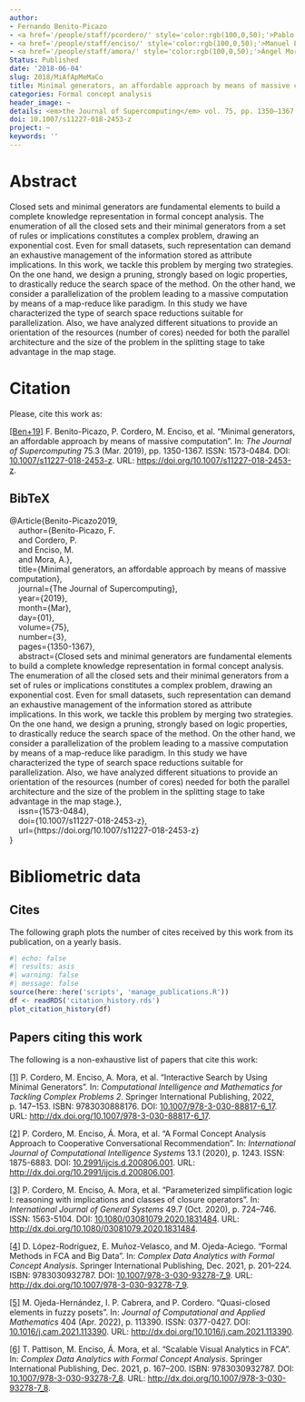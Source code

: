 ```yaml
---
author:
- Fernando Benito-Picazo
- <a href='/people/staff/pcordero/' style='color:rgb(100,0,50);'>Pablo Cordero</a>
- <a href='/people/staff/enciso/' style='color:rgb(100,0,50);'>Manuel Enciso</a>
- <a href='/people/staff/amora/' style='color:rgb(100,0,50);'>Ángel Mora</a>
Status: Published
date: '2018-06-04'
slug: 2018/MiAfApMeMaCo
title: Minimal generators, an affordable approach by means of massive computation
categories: Formal concept analysis
header_image: ~
details: <em>the Journal of Supercomputing</em> vol. 75, pp. 1350–1367
doi: 10.1007/s11227-018-2453-z
project: ~
keywords: ''
---
```



# Abstract


Closed sets and minimal generators are fundamental elements to build a complete knowledge representation in formal concept analysis. The enumeration of all the closed sets and their minimal generators from a set of rules or implications constitutes a complex problem, drawing an exponential cost. Even for small datasets, such representation can demand an exhaustive management of the information stored as attribute implications. In this work, we tackle this problem by merging two strategies. On the one hand, we design a pruning, strongly based on logic properties, to drastically reduce the search space of the method. On the other hand, we consider a parallelization of the problem leading to a massive computation by means of a map-reduce like paradigm. In this study we have characterized the type of search space reductions suitable for parallelization. Also, we have analyzed different situations to provide an orientation of the resources (number of cores) needed for both the parallel architecture and the size of the problem in the splitting stage to take advantage in the map stage.










# Citation
Please, cite this work as:


<a name=bib-Benito-Picazo2019></a>[[Ben+19]](#cite-Benito-Picazo2019) F. Benito-Picazo, P. Cordero, M. Enciso, et al. “Minimal generators, an affordable approach by means of massive computation”. In: _The Journal of Supercomputing_ 75.3 (Mar. 2019), pp. 1350-1367. ISSN: 1573-0484. DOI: [10.1007/s11227-018-2453-z](https://doi.org/10.1007%2Fs11227-018-2453-z). URL: [https://doi.org/10.1007/s11227-018-2453-z](https://doi.org/10.1007/s11227-018-2453-z).

::: {.callout-note appearance="minimal" collapse=true}

## BibTeX

@Article{Benito-Picazo2019,<br>&nbsp;&nbsp;&nbsp;&nbsp;author={Benito-Picazo, F.<br>&nbsp;&nbsp;&nbsp;&nbsp;and Cordero, P.<br>&nbsp;&nbsp;&nbsp;&nbsp;and Enciso, M.<br>&nbsp;&nbsp;&nbsp;&nbsp;and Mora, A.},<br>&nbsp;&nbsp;&nbsp;&nbsp;title={Minimal generators, an affordable approach by means of massive computation},<br>&nbsp;&nbsp;&nbsp;&nbsp;journal={The Journal of Supercomputing},<br>&nbsp;&nbsp;&nbsp;&nbsp;year={2019},<br>&nbsp;&nbsp;&nbsp;&nbsp;month={Mar},<br>&nbsp;&nbsp;&nbsp;&nbsp;day={01},<br>&nbsp;&nbsp;&nbsp;&nbsp;volume={75},<br>&nbsp;&nbsp;&nbsp;&nbsp;number={3},<br>&nbsp;&nbsp;&nbsp;&nbsp;pages={1350-1367},<br>&nbsp;&nbsp;&nbsp;&nbsp;abstract={Closed sets and minimal generators are fundamental elements to build a complete knowledge representation in formal concept analysis. The enumeration of all the closed sets and their minimal generators from a set of rules or implications constitutes a complex problem, drawing an exponential cost. Even for small datasets, such representation can demand an exhaustive management of the information stored as attribute implications. In this work, we tackle this problem by merging two strategies. On the one hand, we design a pruning, strongly based on logic properties, to drastically reduce the search space of the method. On the other hand, we consider a parallelization of the problem leading to a massive computation by means of a map-reduce like paradigm. In this study we have characterized the type of search space reductions suitable for parallelization. Also, we have analyzed different situations to provide an orientation of the resources (number of cores) needed for both the parallel architecture and the size of the problem in the splitting stage to take advantage in the map stage.},<br>&nbsp;&nbsp;&nbsp;&nbsp;issn={1573-0484},<br>&nbsp;&nbsp;&nbsp;&nbsp;doi={10.1007/s11227-018-2453-z},<br>&nbsp;&nbsp;&nbsp;&nbsp;url={https://doi.org/10.1007/s11227-018-2453-z}<br>}

:::



# Bibliometric data

## Cites

The following graph plots the number of cites received by this work from its publication, on a yearly basis.

```r
#| echo: false
#| results: asis
#| warning: false
#| message: false
source(here::here('scripts', 'manage_publications.R'))
df <- readRDS('citation_history.rds')
plot_citation_history(df)
```



## Papers citing this work

The following is a non-exhaustive list of papers that cite this work:


<a name=bib-Cordero_2022></a>[[1]](#cite-Cordero_2022) P. Cordero, M. Enciso, A. Mora, et al. “Interactive Search by Using Minimal Generators”. In: _Computational Intelligence and Mathematics for Tackling Complex Problems 2_. Springer International Publishing, 2022, p. 147–153. ISBN: 9783030888176. DOI: [10.1007/978-3-030-88817-6_17](https://doi.org/10.1007%2F978-3-030-88817-6_17). URL: [http://dx.doi.org/10.1007/978-3-030-88817-6_17](http://dx.doi.org/10.1007/978-3-030-88817-6_17).

<a name=bib-Cordero_20201></a>[[2]](#cite-Cordero_20201) P. Cordero, M. Enciso, Á. Mora, et al. “A Formal Concept Analysis Approach to Cooperative Conversational Recommendation”. In: _International Journal of Computational Intelligence Systems_ 13.1 (2020), p. 1243. ISSN: 1875-6883. DOI: [10.2991/ijcis.d.200806.001](https://doi.org/10.2991%2Fijcis.d.200806.001). URL: [http://dx.doi.org/10.2991/ijcis.d.200806.001](http://dx.doi.org/10.2991/ijcis.d.200806.001).

<a name=bib-Cordero_2020></a>[[3]](#cite-Cordero_2020) P. Cordero, M. Enciso, A. Mora, et al. “Parameterized simplification logic I: reasoning with implications and classes of closure operators”. In: _International Journal of General Systems_ 49.7 (Oct. 2020), p. 724–746. ISSN: 1563-5104. DOI: [10.1080/03081079.2020.1831484](https://doi.org/10.1080%2F03081079.2020.1831484). URL: [http://dx.doi.org/10.1080/03081079.2020.1831484](http://dx.doi.org/10.1080/03081079.2020.1831484).

<a name=bib-L_pez_Rodr_guez_2021></a>[[4]](#cite-L_pez_Rodr_guez_2021) D. López-Rodríguez, E. Muñoz-Velasco, and M. Ojeda-Aciego. “Formal Methods in FCA and Big Data”. In: _Complex Data Analytics with Formal Concept Analysis_. Springer International Publishing, Dec. 2021, p. 201–224. ISBN: 9783030932787. DOI: [10.1007/978-3-030-93278-7_9](https://doi.org/10.1007%2F978-3-030-93278-7_9). URL: [http://dx.doi.org/10.1007/978-3-030-93278-7_9](http://dx.doi.org/10.1007/978-3-030-93278-7_9).

<a name=bib-Ojeda_Hern_ndez_2022></a>[[5]](#cite-Ojeda_Hern_ndez_2022) M. Ojeda-Hernández, I. P. Cabrera, and P. Cordero. “Quasi-closed elements in fuzzy posets”. In: _Journal of Computational and Applied Mathematics_ 404 (Apr. 2022), p. 113390. ISSN: 0377-0427. DOI: [10.1016/j.cam.2021.113390](https://doi.org/10.1016%2Fj.cam.2021.113390). URL: [http://dx.doi.org/10.1016/j.cam.2021.113390](http://dx.doi.org/10.1016/j.cam.2021.113390).

<a name=bib-Pattison_2021></a>[[6]](#cite-Pattison_2021) T. Pattison, M. Enciso, Á. Mora, et al. “Scalable Visual Analytics in FCA”. In: _Complex Data Analytics with Formal Concept Analysis_. Springer International Publishing, Dec. 2021, p. 167–200. ISBN: 9783030932787. DOI: [10.1007/978-3-030-93278-7_8](https://doi.org/10.1007%2F978-3-030-93278-7_8). URL: [http://dx.doi.org/10.1007/978-3-030-93278-7_8](http://dx.doi.org/10.1007/978-3-030-93278-7_8).


